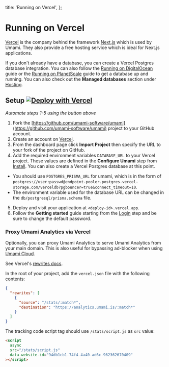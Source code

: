   title: 'Running on Vercel',
};

# Running on Vercel

[Vercel](https://vercel.com/) is the company behind the framework [Next.js](https://nextjs.org/) which is used by Umami.
They also provide a free hosting service which is ideal for Next.js applications.

If you don't already have a database, you can create a Vercel Postgres database integration. You can also
follow the [Running on DigitalOcean](/docs/running-on-digitalocean) guide or the
[Running on PlanetScale](/docs/running-on-planetscale) guide to get a database up and running.
You can also check out the **Managed databases** section under [Hosting](/docs/hosting).

## Setup [![Deploy with Vercel](https://vercel.com/button)](https://vercel.com/new/clone?repository-url=https%3A%2F%2Fgithub.com%2Fumami-software%2Fumami&env=DATABASE_URL)

_Automate steps 1-5 using the button above_

1. Fork the [https://github.com/umami-software/umami](https://github.com/umami-software/umami) project to your GitHub account.
2. Create an account on [Vercel](https://vercel.com/).
3. From the dashboard page click **Import Project** then specify the URL to your fork of the project on GitHub.
4. Add the required environment variables `DATABASE_URL` to your Vercel project. These values are defined in the
   **Configure Umami** step from [Install](/docs/install). You can also create a Vercel Postgres database at this point.

- You should use `POSTGRES_PRISMA_URL` for umami, which is in the form of `postgres://user:passwd@endpoint-pooler.postgres.vercel-storage.com/verceldb?pgbouncer=true&connect_timeout=10`.
- The environment variable used for the database URL can be changed in the `db/postgresql/prisma.schema` file.

5. Deploy and visit your application at `<deploy-id>.vercel.app`.
6. Follow the **Getting started** guide starting from the [Login](/docs/login) step and be sure to change the default password.

### Proxy Umami Analytics via Vercel

Optionally, you can proxy Umami Analytics to serve Umami Analytics from your main domain. This is also useful for bypassing ad-blocker when using [Umami Cloud](https://umami.is/pricing).

See Vercel's [rewrites docs](https://vercel.com/docs/project-configuration).

In the root of your project, add the `vercel.json` file with the following contents:

```json
{
  "rewrites": [
    {
      "source": "/stats/:match*",
      "destination": "https://analytics.umami.is/:match*"
    }
  ]
}
```

The tracking code script tag should use `/stats/script.js` as `src` value:

```html
<script
  async
  src="/stats/script.js"
  data-website-id="94db1cb1-74f4-4a40-ad6c-962362670409"
></script>
```
